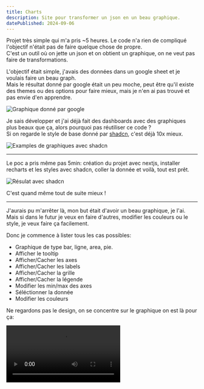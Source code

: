 ```yaml
---
title: Charts
description: Site pour transformer un json en un beau graphique.
datePublished: 2024-09-06
---
```


<UrlPreview url="https://charts.vahor.fr/"/>
<UrlPreview url="https://github.com/Vahor/charts.vahor.fr"/>

Projet très simple qui m'a pris ~5 heures. Le code n'a rien de compliqué l'objectif n'était pas de faire quelque chose de propre.\
C'est un outil où on jette un json et on obtient un graphique, on ne veut pas faire de transformations.


L'objectif était simple, j'avais des données dans un google sheet et je voulais faire un beau graph.\
Mais le résultat donné par google était un peu moche, peut être qu'il existe des themes ou des options pour faire mieux, mais je n'en ai pas trouvé et pas envie d'en apprendre.

![Graphique donné par google](../../../../public/projects/charts.vahor.fr/google-sheet-chart.png)


Je sais développer et j'ai déjà fait des dashboards avec des graphiques plus beaux que ça, alors pourquoi pas réutiliser ce code ?\
Si on regarde le style de base donné par [shadcn](https://ui.shadcn.com/charts?ref=vahor.fr), c'est déjà 10x mieux.

![Examples de graphiques avec shadcn](../../../../public/projects/charts.vahor.fr/shadcn-default-page.png)

---

Le poc a pris même pas 5min: création du projet avec nextjs, installer recharts et les styles avec shadcn, coller la donnée et voilà, tout est prêt.

![Résulat avec shadcn](../../../../public/projects/charts.vahor.fr/shadcn-chart.png)

C'est quand même tout de suite mieux ! 

---

J'aurais pu m'arrêter là, mon but était d'avoir un beau graphique, je l'ai. Mais si dans le futur je veux en faire d'autres, modifier les couleurs ou le style, je veux faire ça facilement.

Donc je commence à lister tous les cas possibles:

- Graphique de type bar, ligne, area, pie.
- Afficher le tooltip
- Afficher/Cacher les axes
- Afficher/Cacher les labels
- Afficher/Cacher la grille
- Afficher/Cacher la légende
- Modifier les min/max des axes
- Séléctionner la donnée
- Modifier les couleurs


Ne regardons pas le design, on se concentre sur le graphique on est là pour ça:

<Video src="../../../../public/projects/charts.vahor.fr/demo.mp4" title="Fonctionnement de chart.vahor.fr"  controls />

Fonctionnalités:

1. On peut selectionner un type de graphique / choisir quoi afficher
2. On peut customiser la donnée à l'aide d'un éditeur typé (autocompletion sur la donnée, indication d'erreurs) avec une prévisualisation sous forme de tableau.
3. On peut modifier les couleurs


Comme dit, on peut importer des données json ou csv simplement en dropant le fichier n'importe où sur la page, et une fois le graphique prêt on peut l'exporter au format png avec un simple `CTRL+C` ou en appuyant sur le bouton `Export image`.

<Video src="../../../../public/projects/charts.vahor.fr/demo-export.mp4" title="Importer et Exporter le graphique"  controls />

On peut remarquer qu'à l'import, seul les colonnes de type `nombre` sont créées, les autres sont présentes si nécessaires mais ne sont pas affichées initialement.

